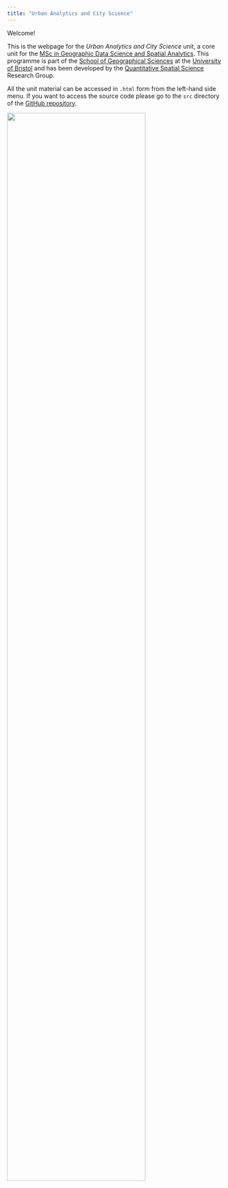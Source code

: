 ```yaml
---
title: "Urban Analytics and City Science"
---
```


Welcome!

This is the webpage for the *Urban Analytics and City Science* unit, a core unit for the [MSc in Geographic Data Science and Spatial Analytics](http://www.bristol.ac.uk/study/postgraduate/2022/sci/msc-geographic-data-science-and-spatial-analytics/#:~:text=The%20MSc%20in%20Geographic%20Data%20Science%20and%20Spatial%20Analytics%20builds,quantitative%20geography%20and%20spatial%20analysis.){target="_blank"}. This programme is part of the [School of Geographical Sciences](http://www.bristol.ac.uk/geography/){target="_blank"} at the [University of Bristol](https://www.bristol.ac.uk/){target="_blank"} and has been developed by the [Quantitative Spatial Science](https://quss.blogs.bristol.ac.uk/research_people/){target="_blank"} Research Group.

All the unit material can be accessed in `.html` form from the left-hand side menu. If you want to access the source code please go to the `src` directory of the [GitHub repository](https://github.com/etranos/urban_analytics_city_science){target="_blank"}.

![](src/images/centers_napa.jpg){width="80%"}
